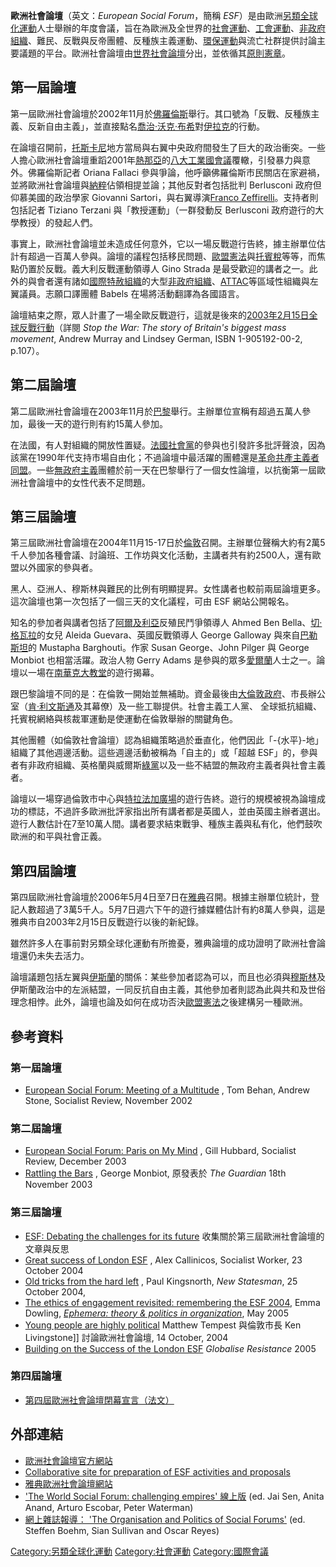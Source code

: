 '''歐洲社會論壇'''（英文：''European Social Forum''，簡稱 ''ESF''）是由歐洲[[另類全球化運動|另類全球化運動]]人士舉辦的年度會議，旨在為歐洲及全世界的[[社會運動|社會運動]]、[[工會運動|工會運動]]、[[非政府組織|非政府組織]]、難民、反戰與反帝團體、反種族主義運動、[[環保運動|環保運動]]與流亡社群提供討論主要議題的平台。歐洲社會論壇由[[世界社會論壇|世界社會論壇]]分出，並依循其[https://web.archive.org/web/20060719163022/http://www.wsfindia.org/charter.php 原則憲章]。

== 第一屆論壇 ==
第一屆歐洲社會論壇於2002年11月於[[佛羅倫斯|佛羅倫斯]]舉行。其口號為「反戰、反種族主義、反新自由主義」，並直接點名[[喬治·沃克·布希|喬治·沃克·布希]]對[[伊拉克|伊拉克]]的行動。

在論壇召開前，[[托斯卡尼|托斯卡尼]]地方當局與右翼中央政府間發生了巨大的政治衝突。一些人擔心歐洲社會論壇重蹈2001年[[熱那亞|熱那亞]]的[[八大工業國組織|八大工業國會議]]覆轍，引發暴力與意外。佛羅倫斯記者 Oriana Fallaci 參與爭論，他呼籲佛羅倫斯市民關店在家避禍，並將歐洲社會論壇與[[納粹|納粹]]佔領相提並論；其他反對者包括批判 Berlusconi 政府但仰慕美國的政治學家 Giovanni Sartori，與右翼導演[[Franco_Zeffirelli|Franco Zeffirelli]]。支持者則包括記者 Tiziano Terzani 與「教授運動」（一群發動反 Berlusconi 政府遊行的大學教授）的發起人們。

事實上，歐洲社會論壇並未造成任何意外，它以一場反戰遊行告終，據主辦單位估計有超過一百萬人參與。論壇的議程包括移民問題、[[歐盟憲法|歐盟憲法]]與[[托賓稅|托賓稅]]等等，而焦點仍置於反戰。義大利反戰運動領導人 Gino Strada 是最受歡迎的講者之一。此外的與會者還有諸如[[國際特赦組織|國際特赦組織]]的大型[[非政府組織|非政府組織]]、[[ATTAC|ATTAC]]等區域性組織與左翼議員。志願口譯團體 Babels 在場將活動翻譯為各國語言。

論壇結束之際，眾人計畫了一場全歐反戰遊行，這就是後來的[[2003年2月15日全球反戰行動|2003年2月15日全球反戰行動]]（詳閱 ''Stop the War: The story of Britain's biggest mass movement'', Andrew Murray and Lindsey German, ISBN 1-905192-00-2, p.107）。

== 第二屆論壇 ==
第二屆歐洲社會論壇在2003年11月於[[巴黎|巴黎]]舉行。主辦單位宣稱有超過五萬人參加，最後一天的遊行則有約15萬人參加。

在法國，有人對組織的開放性置疑。[[法國社會黨|法國社會黨]]的參與也引發許多批評聲浪，因為該黨在1990年代支持市場自由化；不過論壇中最活躍的團體還是[[革命共產主義者同盟|革命共產主義者同盟]]。一些[[無政府主義|無政府主義]]團體於前一天在巴黎舉行了一個女性論壇，以抗衡第一屆歐洲社會論壇中的女性代表不足問題。

== 第三屆論壇 ==
第三屆歐洲社會論壇在2004年11月15-17日於[[倫敦|倫敦]]召開。主辦單位聲稱大約有2萬5千人參加各種會議、討論班、工作坊與文化活動，主講者共有約2500人，還有歐盟以外國家的參與者。

黑人、亞洲人、穆斯林與難民的比例有明顯提昇。女性講者也較前兩屆論壇更多。這次論壇也第一次包括了一個三天的文化議程，可由 ESF 網站公開報名。

知名的參加者與講者包括了[[阿爾及利亞|阿爾及利亞]]反殖民鬥爭領導人 Ahmed Ben Bella、[[切·格瓦拉|切·格瓦拉]]的女兒 Aleida Guevara、英國反戰領導人 George Galloway 與來自[[巴勒斯坦|巴勒斯坦]]的 Mustapha Barghouti。作家 Susan George、John Pilger 與 George Monbiot 也相當活躍。政治人物 Gerry Adams 是參與的眾多[[愛爾蘭|愛爾蘭]]人士之一。論壇以一場在[[南華克大教堂|南華克大教堂]]的遊行揭幕。

跟巴黎論壇不同的是：在倫敦一開始並無補助。資金最後由[[大倫敦政府|大倫敦政府]]、市長辦公室（[[肯·利文斯通|肯·利文斯通]]及其幕僚）及一些工聯提供。社會主義工人黨、 全球抵抗組織、托賓稅網絡與核裁軍運動是使運動在倫敦舉辦的關鍵角色。

其他團體（如倫敦社會論壇）認為組織策略過於垂直化，他們因此「-{水平}-地」組織了其他週邊活動。這些週邊活動被稱為「自主的」或「超越 ESF」的，參與者有非政府組織、英格蘭與威爾斯[[綠黨|綠黨]]以及一些不結盟的無政府主義者與社會主義者。

論壇以一場穿過倫敦市中心與[[特拉法加廣場|特拉法加廣場]]的遊行告終。遊行的規模被視為論壇成功的標誌，不過許多歐洲批評家指出所有講者都是英國人，並由英國主辦者選出。遊行人數估計在7至10萬人間。講者要求結束戰爭、種族主義與私有化，他們鼓吹歐洲的和平與社會正義。

== 第四屆論壇 ==
第四屆歐洲社會論壇於2006年5月4日至7日在[[雅典|雅典]]召開。根據主辦單位統計，登記人數超過了3萬5千人。5月7日週六下午的遊行據媒體估計有約8萬人參與，這是雅典市自2003年2月15日反戰遊行以後的新紀錄。

雖然許多人在事前對另類全球化運動有所擔憂，雅典論壇的成功證明了歐洲社會論壇還仍未失去活力。

論壇議題包括左翼與[[伊斯蘭|伊斯蘭]]的關係：某些參加者認為可以，而且也必須與[[穆斯林|穆斯林]]及伊斯蘭政治中的左派結盟，一同反抗自由主義，其他參加者則認為此與共和及世俗理念相悖。此外，論壇也論及如何在成功否決[[歐盟憲法|歐盟憲法]]之後建構另一種歐洲。

== 參考資料 ==
=== 第一屆論壇 ===
* [http://www.socialistreview.org.uk/article.php?articlenumber=8190 European Social Forum: Meeting of a Multitude] {{Wayback|url=http://www.socialistreview.org.uk/article.php?articlenumber=8190 |date=20120204064925 }}, Tom Behan, Andrew Stone, Socialist Review, November 2002

=== 第二屆論壇 ===
* [http://www.socialistreview.org.uk/article.php?articlenumber=8692 European Social Forum: Paris on My Mind] {{Wayback|url=http://www.socialistreview.org.uk/article.php?articlenumber=8692 |date=20120204064932 }}, Gill Hubbard, Socialist Review, December 2003
* [http://www.monbiot.com/archives/2003/11/18/rattling-the-bars/ Rattling the Bars] {{Wayback|url=http://www.monbiot.com/archives/2003/11/18/rattling-the-bars/ |date=20101203150916 }}, George Monbiot, 原發表於 ''The Guardian'' 18th November 2003

=== 第三屆論壇 ===
<references/>
* [https://web.archive.org/web/20070808201343/http://www.euromovements.info/newsletter/index.htm ESF: Debating the challenges for its future] 收集關於第三屆歐洲社會論壇的文章與反思
* [http://www.socialistworker.co.uk/article.php4?article_id=2978 Great success of London ESF] {{Wayback|url=http://www.socialistworker.co.uk/article.php4?article_id=2978 |date=20070930024122 }}, Alex Callinicos, Socialist Worker, 23 October 2004 
* [http://www.newstatesman.com/200410250005.htm Old tricks from the hard left] {{Wayback|url=http://www.newstatesman.com/200410250005.htm |date=20120204223142 }}, Paul Kingsnorth, ''New Statesman'', 25 October 2004,
* [https://web.archive.org/web/20070928101853/http://www.ephemeraweb.org/journal/5-2/5-2dowling.pdf The ethics of engagement revisited: remembering the ESF 2004], Emma Dowling, ''[https://web.archive.org/web/20070608152409/http://www.ephemeraweb.org/ Ephemera: theory & politics in organization]'', May 2005
* [http://politics.guardian.co.uk/esf/story/0,,1326978,00.html Young people are highly political] {{Wayback|url=http://politics.guardian.co.uk/esf/story/0,,1326978,00.html |date=20080122112029 }} Matthew Tempest 與倫敦市長 Ken Livingstone]] 討論歐洲社會論壇, 14 October, 2004
* [https://web.archive.org/web/20060930223532/http://www.resist.org.uk/reports/archive/esf2004/esf04_07.php Building on the Success of the London ESF] ''Globalise Resistance'' 2005
=== 第四屆論壇 ===
* [http://transformaction.free.fr/article.php3?id_article=51 第四屆歐洲社會論壇閉幕宣言（法文）] {{Wayback|url=http://transformaction.free.fr/article.php3?id_article=51 |date=20190822231722 }}

== 外部連結 ==
* [https://web.archive.org/web/20031121104226/http://www.fse-esf.org/ 歐洲社會論壇官方網站]
* [https://web.archive.org/web/20090228064427/http://workspace.fse-esf.org/ Collaborative site for preparation of ESF activities and proposals]
* [https://web.archive.org/web/20060831175012/http://athens.fse-esf.org/index_en 雅典歐洲社會論壇網站]
* [http://www.choike.org/nuevo_eng/informes/1557.html 'The World Social Forum: challenging empires' 線上版] {{Wayback|url=http://www.choike.org/nuevo_eng/informes/1557.html |date=20080919110537 }}(ed. Jai Sen, Anita Anand, Arturo Escobar, Peter Waterman)
* [https://web.archive.org/web/20070610052351/http://ephemeraweb.org/journal/5-2/5-2index.htm 網上雜誌報導： 'The Organisation and Politics of Social Forums'] (ed. Steffen Boehm, Sian Sullivan and Oscar Reyes)

[[Category:另類全球化運動|Category:另類全球化運動]]
[[Category:社會運動|Category:社會運動]]
[[Category:國際會議|Category:國際會議]]